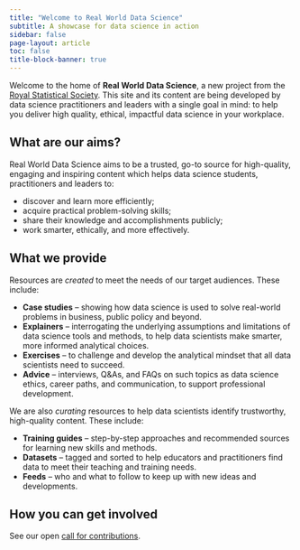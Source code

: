 ```yaml
---
title: "Welcome to Real World Data Science"
subtitle: A showcase for data science in action
sidebar: false
page-layout: article
toc: false
title-block-banner: true
---
```


Welcome to the home of **Real World Data Science**, a new project from the [Royal Statistical Society](https://rss.org.uk/). This site and its content are being developed by data science practitioners and leaders with a single goal in mind: to help you deliver high quality, ethical, impactful data science in your workplace.

## What are our aims?

Real World Data Science aims to be a trusted, go-to source for high-quality, engaging and inspiring content which helps data science students, practitioners and leaders to:

-   discover and learn more efficiently;\
-   acquire practical problem-solving skills;\
-   share their knowledge and accomplishments publicly;\
-   work smarter, ethically, and more effectively.

## What we provide

Resources are *created* to meet the needs of our target audiences. These include:

-   **Case studies** -- showing how data science is used to solve real-world problems in business, public policy and beyond.
-   **Explainers** -- interrogating the underlying assumptions and limitations of data science tools and methods, to help data scientists make smarter, more informed analytical choices.
-   **Exercises** -- to challenge and develop the analytical mindset that all data scientists need to succeed.\
-   **Advice** -- interviews, Q&As, and FAQs on such topics as data science ethics, career paths, and communication, to support professional development.

We are also *curating* resources to help data scientists identify trustworthy, high-quality content. These include:

-   **Training guides** -- step-by-step approaches and recommended sources for learning new skills and methods.
-   **Datasets** -- tagged and sorted to help educators and practitioners find data to meet their teaching and training needs.
-   **Feeds** -- who and what to follow to keep up with new ideas and developments.

## How you can get involved

See our open [call for contributions](contributor-docs/call-for-contributions.qmd).
